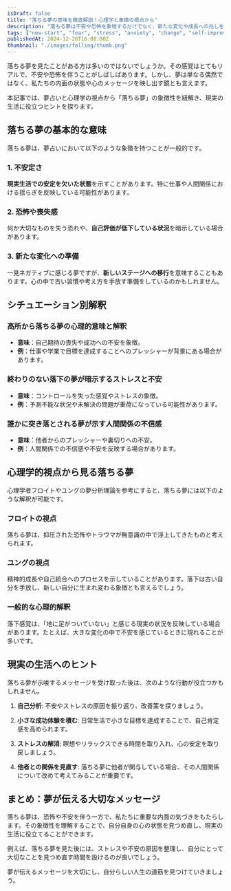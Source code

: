 ```yaml
---
isDraft: false
title: "落ちる夢の意味を徹底解説！心理学と象徴の視点から"
description: "落ちる夢は不安や恐怖を象徴するだけでなく、新たな変化や成長への兆しを示すこともあります。本記事では、夢占いと心理学の視点から落ちる夢の象徴性を紐解き、現実生活に役立つヒントを探ります。"
tags: ["new-start", "fear", "stress", "anxiety", "change", "self-improvement", "liberation"]
publishedAt: 2024-12-20T16:00:00Z
thumbnail: "./images/falling/thumb.png"
---
```


落ちる夢を見たことがある方は多いのではないでしょうか。その感覚はとてもリアルで、不安や恐怖を伴うことがしばしばあります。しかし、夢は単なる偶然ではなく、私たちの内面の状態や心のメッセージを映し出す鏡とも言えます。

本記事では、夢占いと心理学の視点から「落ちる夢」の象徴性を紐解き、現実の生活に役立つヒントを探ります。

<TableOfContents />

<AdUnit />

## 落ちる夢の基本的な意味

落ちる夢は、夢占いにおいて以下のような象徴を持つことが一般的です。

### 1. 不安定さ

**現実生活での安定を欠いた状態**を示すことがあります。特に仕事や人間関係における揺らぎを反映している可能性があります。

### 2. 恐怖や喪失感

何か大切なものを失う恐れや、**自己評価が低下している状況**を暗示している場合があります。

### 3. 新たな変化への準備

一見ネガティブに感じる夢ですが、**新しいステージへの移行**を意味することもあります。心の中で古い習慣や考え方を手放す準備をしているのかもしれません。

<AdUnit />

## シチュエーション別解釈

### 高所から落ちる夢の心理的意味と解釈

- <strong>意味</strong>：自己期待の喪失や成功への不安を象徴。
- <strong>例</strong>：仕事や学業で目標を達成することへのプレッシャーが背景にある場合があります。

### 終わりのない落下の夢が暗示するストレスと不安

- <strong>意味</strong>：コントロールを失った感覚やストレスの象徴。
- <strong>例</strong>：予測不能な状況や未解決の問題が重荷になっている可能性があります。

### 誰かに突き落とされる夢が示す人間関係の不信感

- <strong>意味</strong>：他者からのプレッシャーや裏切りへの不安。
- <strong>例</strong>：人間関係での不信感や不安を反映する場合があります。

<AdUnit />

## 心理学的視点から見る落ちる夢

心理学者フロイトやユングの夢分析理論を参考にすると、落ちる夢には以下のような解釈が可能です。

### フロイトの視点

落ちる夢は、抑圧された恐怖やトラウマが無意識の中で浮上してきたものと考えられます。

### ユングの視点

精神的成長や自己統合へのプロセスを示していることがあります。落下は古い自分を手放し、新しい自分に生まれ変わる象徴とも言えるでしょう。

### 一般的な心理的解釈

落下感覚は、「地に足がついていない」と感じる現実の状況を反映している場合があります。たとえば、大きな変化の中で不安を感じているときに現れることが多いです。

<AdUnit />

## 現実の生活へのヒント

落ちる夢が示唆するメッセージを受け取った後は、次のような行動が役立つかもしれません。

1. <strong>自己分析</strong>: 不安やストレスの原因を振り返り、改善策を探りましょう。

2. <strong>小さな成功体験を積む</strong>: 日常生活で小さな目標を達成することで、自己肯定感を高められます。

3. <strong>ストレスの解消</strong>: 瞑想やリラックスできる時間を取り入れ、心の安定を取り戻しましょう。

4. <strong>他者との関係を見直す</strong>:
   落ちる夢に他者が関与している場合、その人間関係について改めて考えてみることが重要です。

<AdUnit />

## まとめ：夢が伝える大切なメッセージ

落ちる夢は、恐怖や不安を伴う一方で、私たちに重要な内面の気づきをもたらします。その象徴性を理解することで、自分自身の心の状態を見つめ直し、現実の生活に役立てることができます。

例えば、落ちる夢を見た後には、ストレスや不安の原因を整理し、自分にとって大切なことを見つめ直す時間を設けるのが良いでしょう。

夢が伝えるメッセージを大切にし、自分らしい人生の道筋を見つけていきましょう。
